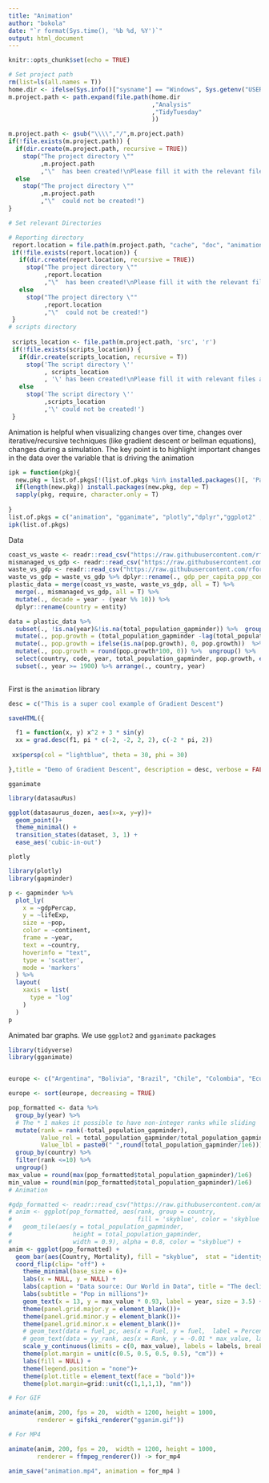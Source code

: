 ```yaml
---
title: "Animation"
author: "bokola"
date: "`r format(Sys.time(), '%b %d, %Y')`"
output: html_document
---
```


```r
knitr::opts_chunk$set(echo = TRUE)
```
```r
# Set project path
rm(list=ls(all.names = T))
home.dir <- ifelse(Sys.info()["sysname"] == "Windows", Sys.getenv("USERPROFILE"), Sys.getenv("HOME"))
m.project.path <- path.expand(file.path(home.dir
                                        ,"Analysis"
                                        ,"TidyTuesday"
                                        ))

m.project.path <- gsub("\\\\","/",m.project.path)
if(!file.exists(m.project.path)) {
  if(dir.create(m.project.path, recursive = TRUE))
    stop("The project directory \""
         ,m.project.path
         ,"\"  has been created!\nPlease fill it with the relevant files and folders!")
  else
    stop("The project directory \""
         ,m.project.path
         ,"\"  could not be created!")
}

# Set relevant Directories

# Reporting directory
 report.location = file.path(m.project.path, "cache", "doc", "animation")
 if(!file.exists(report.location)) {
   if(dir.create(report.location, recursive = TRUE))
     stop("The project directory \""
          ,report.location
          ,"\"  has been created!\nPlease fill it with the relevant files and folders!")
   else
     stop("The project directory \""
          ,report.location
          ,"\"  could not be created!")
 }
# scripts directory
 
 scripts_location <- file.path(m.project.path, 'src', 'r')
 if(!file.exists(scripts_location)) {
   if(dir.create(scripts_location, recursive = T))
     stop('The script directory \''
          , scripts_location
          , '\' has been created!\nPlease fill it with relevant files and folders!')
   else
     stop('The script directory \''
          ,scripts_location
          ,'\' could not be created!')
 }
```

Animation is helpful when visualizing changes over time, changes over iterative/recursive techniques (like gradient descent or bellman equations), changes during a simulation.
The key point is to highlight important changes in the data over the variable that is driving the animation

```r
ipk = function(pkg){
  new.pkg = list.of.pkgs[!(list.of.pkgs %in% installed.packages()[, 'Package'])]
  if(length(new.pkg)) install.packages(new.pkg, dep = T)
  sapply(pkg, require, character.only = T)
  
}
list.of.pkgs = c("animation", "gganimate", "plotly","dplyr","ggplot2" , "plyr", "gapminder","animation", "rust", "datasauRus", "Hmisc", "geonames", "cowplot", "ggpubr", "ggthemes", "stringr", "tidyverse")
ipk(list.of.pkgs)

```
Data

```r
coast_vs_waste <- readr::read_csv("https://raw.githubusercontent.com/rfordatascience/tidytuesday/master/data/2019/2019-05-21/coastal-population-vs-mismanaged-plastic.csv") %>% janitor::clean_names()
mismanaged_vs_gdp <- readr::read_csv("https://raw.githubusercontent.com/rfordatascience/tidytuesday/master/data/2019/2019-05-21/per-capita-mismanaged-plastic-waste-vs-gdp-per-capita.csv" ) %>% janitor::clean_names()
waste_vs_gdp <- readr::read_csv("https://raw.githubusercontent.com/rfordatascience/tidytuesday/master/data/2019/2019-05-21/per-capita-plastic-waste-vs-gdp-per-capita.csv") %>% janitor::clean_names() 
waste_vs_gdp = waste_vs_gdp %>% dplyr::rename(., gdp_per_capita_ppp_constant_2011_international_rate = gdp_per_capita_ppp_constant_2011_international_constant_2011_international)
plastic_data = merge(coast_vs_waste, waste_vs_gdp, all = T) %>% 
  merge(., mismanaged_vs_gdp, all = T) %>% 
  mutate(., decade = year - (year %% 10)) %>% 
  dplyr::rename(country = entity)

data = plastic_data %>% 
  subset(., !is.na(year)&!is.na(total_population_gapminder)) %>%  group_by(country) %>% 
  mutate(., pop.growth = (total_population_gapminder -lag(total_population_gapminder))/lag(total_population_gapminder)) %>% 
  mutate(., pop.growth = ifelse(is.na(pop.growth), 0, pop.growth))  %>% 
  mutate(., pop.growth = round(pop.growth*100, 0)) %>%  ungroup() %>% 
  select(country, code, year, total_population_gapminder, pop.growth, everything()) %>% 
  subset(., year >= 1900) %>% arrange(., country, year) 
  
```
First is the `animation` library
```r
desc = c("This is a super cool example of Gradient Descent")

saveHTML({

  f1 = function(x, y) x^2 + 3 * sin(y)
  xx = grad.desc(f1, pi * c(-2, -2, 2, 2), c(-2 * pi, 2))
 
 xx$persp(col = "lightblue", theta = 30, phi = 30)

},title = "Demo of Gradient Descent", description = desc, verbose = FALSE)
```
`gganimate`
```r
library(datasauRus)

ggplot(datasaurus_dozen, aes(x=x, y=y))+
  geom_point()+
  theme_minimal() +
  transition_states(dataset, 3, 1) + 
  ease_aes('cubic-in-out')
```
`plotly`
```r
library(plotly)
library(gapminder)

p <- gapminder %>%
  plot_ly(
    x = ~gdpPercap, 
    y = ~lifeExp, 
    size = ~pop, 
    color = ~continent, 
    frame = ~year, 
    text = ~country, 
    hoverinfo = "text",
    type = 'scatter',
    mode = 'markers'
  ) %>%
  layout(
    xaxis = list(
      type = "log"
    )
  )
p
```
Animated bar graphs. We use `ggplot2` and `gganimate` packages

```r
library(tidyverse)
library(gganimate)


europe <- c("Argentina", "Bolivia", "Brazil", "Chile", "Colombia", "Ecuador", "Guyana", "Paraguay", "Peru", "Suriname", "Uruguay", "Venezuela")

europe <- sort(europe, decreasing = TRUE)

pop_formatted <- data %>%
  group_by(year) %>%
  # The * 1 makes it possible to have non-integer ranks while sliding
  mutate(rank = rank(-total_population_gapminder),
         Value_rel = total_population_gapminder/total_population_gapminder[rank==1], # pop relative to most populous
         Value_lbl = paste0(" ",round(total_population_gapminder/1e6))) %>%
  group_by(country) %>% 
  filter(rank <=10) %>%
  ungroup()
max_value = round(max(pop_formatted$total_population_gapminder)/1e6)
min_value = round(min(pop_formatted$total_population_gapminder)/1e6)
# Animation

#gdp_formatted <- readr::read_csv("https://raw.githubusercontent.com/amrrs/animated_bar_charts_in_R/master/data/gdp_tidy.csv")
# anim <- ggplot(pop_formatted, aes(rank, group = country, 
#                                   fill = 'skyblue', color = 'skyblue')) +
#   geom_tile(aes(y = total_population_gapminder,
#                 height = total_population_gapminder,
#                 width = 0.9), alpha = 0.8, color = "skyblue") +
anim <- ggplot(pop_formatted) + 
  geom_bar(aes(Country, Mortality), fill = "skyblue",  stat = "identity") +
  coord_flip(clip= "off") +
    theme_minimal(base_size = 6)+
    labs(x = NULL, y = NULL) +
    labs(caption = "Data source: Our World in Data", title = "The decline of infant mortality in South America")+
    labs(subtitle = "Pop in millions")+
    geom_text(x = 13, y = max_value * 0.93, label = year, size = 3.5) +
    theme(panel.grid.major.y = element_blank())+
    theme(panel.grid.minor.y = element_blank())+
    theme(panel.grid.minor.x = element_blank())+
    # geom_text(data = fuel_pc, aes(x = Fuel, y = fuel,  label = Percentage), hjust = 0)+
    # geom_text(data = yy_rank, aes(x = Rank, y = -0.01 * max_value, label = Fuel), hjust = 1) +
    scale_y_continuous(limits = c(0, max_value), labels = labels, breaks = breaks, expand = c(0,0)) +
    theme(plot.margin = unit(c(0.5, 0.5, 0.5, 0.5), "cm")) +
    labs(fill = NULL) +
    theme(legend.position = "none")+
    theme(plot.title = element_text(face = "bold"))+
    theme(plot.margin=grid::unit(c(1,1,1,1), "mm"))

# For GIF

animate(anim, 200, fps = 20,  width = 1200, height = 1000, 
        renderer = gifski_renderer("gganim.gif")) 

# For MP4

animate(anim, 200, fps = 20,  width = 1200, height = 1000, 
        renderer = ffmpeg_renderer()) -> for_mp4

anim_save("animation.mp4", animation = for_mp4 )
```